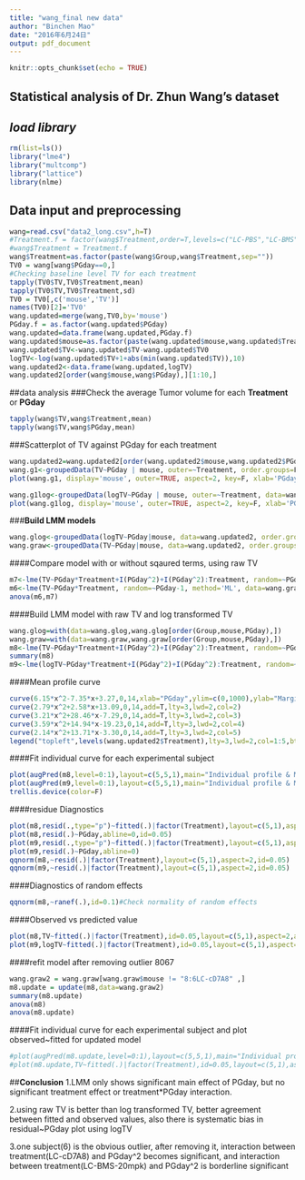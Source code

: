 ---
title: "wang_final new data"
author: "Binchen Mao"
date: "2016年6月24日"
output: pdf_document
---

```{r setup, include=FALSE}
knitr::opts_chunk$set(echo = TRUE)
```

## Statistical analysis of Dr. Zhun Wang's dataset

## *load library*
```{r,message=FALSE}
rm(list=ls())
library("lme4")
library("multcomp")
library("lattice")
library(nlme)
```
## Data input and preprocessing
```{r}
wang=read.csv("data2_long.csv",h=T)
#Treatment.f = factor(wang$Treatment,order=T,levels=c("LC-PBS","LC-BMS","LC-BMS-10mpk","LC-BMS-20mpk","LC-cD7A8"))
#wang$Treatment = Treatment.f
wang$Treatment=as.factor(paste(wang$Group,wang$Treatment,sep=""))
TV0 = wang[wang$PGday==0,]
#Checking baseline level TV for each treatment
tapply(TV0$TV,TV0$Treatment,mean)
tapply(TV0$TV,TV0$Treatment,sd)
TV0 = TV0[,c('mouse','TV')]
names(TV0)[2]='TV0'
wang.updated=merge(wang,TV0,by='mouse')
PGday.f = as.factor(wang.updated$PGday)
wang.updated=data.frame(wang.updated,PGday.f)
wang.updated$mouse=as.factor(paste(wang.updated$mouse,wang.updated$Treatment,sep=':'))
wang.updated$TV<-wang.updated$TV-wang.updated$TV0
logTV<-log(wang.updated$TV+1+abs(min(wang.updated$TV)),10)
wang.updated2<-data.frame(wang.updated,logTV)
wang.updated2[order(wang$mouse,wang$PGday),][1:10,]
```
##data analysis
###Check the average Tumor volume for each **Treatment** or **PGday**
```{r}
tapply(wang$TV,wang$Treatment,mean)
tapply(wang$TV,wang$PGday,mean)
```
###Scatterplot of TV against PGday for each treatment
```{r}
wang.updated2=wang.updated2[order(wang.updated2$mouse,wang.updated2$PGday),]
wang.g1<-groupedData(TV~PGday | mouse, outer=~Treatment, order.groups=F,data=wang.updated2)
plot(wang.g1, display='mouse', outer=TRUE, aspect=2, key=F, xlab='PGday', ylab='TV', main='Individual TV data by Treatment Group')

wang.g1log<-groupedData(logTV~PGday | mouse, outer=~Treatment, data=wang.updated2)
plot(wang.g1log, display='mouse', outer=TRUE, aspect=2, key=F, xlab='PGday', ylab='log(TV)', main='Individual TV data by Treatment Group')
```

###**Build LMM models**
```{r,warning=F,message=F}
wang.glog<-groupedData(logTV~PGday|mouse, data=wang.updated2, order.groups=F)
wang.graw<-groupedData(TV~PGday|mouse, data=wang.updated2, order.groups=F)
```

####Compare model with or without sqaured terms, using raw TV
```{r,warning=F,message=F}
m7<-lme(TV~PGday*Treatment+I(PGday^2)+I(PGday^2):Treatment, random=~PGday+I(PGday^2)-1, method='ML', data=wang.graw)
m6<-lme(TV~PGday*Treatment, random=~PGday-1, method='ML', data=wang.graw)
anova(m6,m7)
```

####Build LMM model with raw TV and log transformed TV
```{r,warning=F,message=F}
wang.glog=with(data=wang.glog,wang.glog[order(Group,mouse,PGday),])
wang.graw=with(data=wang.graw,wang.graw[order(Group,mouse,PGday),])
m8<-lme(TV~PGday*Treatment+I(PGday^2)+I(PGday^2):Treatment, random=~PGday+I(PGday^2)-1, method='REML', data=wang.graw)
summary(m8)
m9<-lme(logTV~PGday*Treatment+I(PGday^2)+I(PGday^2):Treatment, random=~PGday+I(PGday^2)-1, method='REML', data=wang.glog)
```
####Mean profile curve
```{r,warning=F,message=F}
curve(6.15*x^2-7.35*x+3.27,0,14,xlab="PGday",ylim=c(0,1000),ylab="Marginal predicted TV",lty=3,lwd=2,co1=1,main="TV~PGday|Treatment curve")
curve(2.79*x^2+2.58*x+13.09,0,14,add=T,lty=3,lwd=2,col=2)
curve(3.21*x^2+28.46*x-7.29,0,14,add=T,lty=3,lwd=2,col=3)
curve(3.59*x^2+14.94*x-19.23,0,14,add=T,lty=3,lwd=2,col=4)
curve(2.14*x^2+13.71*x-3.30,0,14,add=T,lty=3,lwd=2,col=5)
legend("topleft",levels(wang.updated2$Treatment),lty=3,lwd=2,col=1:5,bty='n')


```


####Fit individual curve for each experimental subject
```{r,warning=F,message=F}
plot(augPred(m8,level=0:1),layout=c(5,5,1),main="Individual profile & Mean profile") #model bulit using Raw TV
plot(augPred(m9,level=0:1),layout=c(5,5,1),main="Individual profile & Mean profile(logTV)") #model bulit using log transformed TV
trellis.device(color=F)
```

####residue Diagnostics
```{r,warning=F,message=F}
plot(m8,resid(.,type="p")~fitted(.)|factor(Treatment),layout=c(5,1),aspect=2,abline=2,id=0.05)
plot(m8,resid(.)~PGday,abline=0,id=0.05)
plot(m9,resid(.,type="p")~fitted(.)|factor(Treatment),layout=c(5,1),aspect=2,abline=2)
plot(m9,resid(.)~PGday,abline=0)
qqnorm(m8,~resid(.)|factor(Treatment),layout=c(5,1),aspect=2,id=0.05)
qqnorm(m9,~resid(.)|factor(Treatment),layout=c(5,1),aspect=2,id=0.05)
```

####Diagnostics of random effects
```{r,warning=F,message=F}
qqnorm(m8,~ranef(.),id=0.1)#Check normality of random effects
```

####Observed vs predicted value
```{r,warning=F,message=F}
plot(m8,TV~fitted(.)|factor(Treatment),id=0.05,layout=c(5,1),aspect=2,abline=c(0,1),lty=2)
plot(m9,logTV~fitted(.)|factor(Treatment),id=0.05,layout=c(5,1),aspect=2,abline=c(0,1),lty=2)
```

####refit model after removing outlier 8067
```{r,warning=F,message=F}
wang.graw2 = wang.graw[wang.graw$mouse != "8:6LC-cD7A8" ,]
m8.update = update(m8,data=wang.graw2)
summary(m8.update)
anova(m8)
anova(m8.update)
```

####Fit individual curve for each experimental subject and plot observed~fitted for updated model
```{r,warning=F,message=F}
#plot(augPred(m8.update,level=0:1),layout=c(5,5,1),main="Individual profile & Mean profile")
#plot(m8.update,TV~fitted(.)|factor(Treatment),id=0.05,layout=c(5,1),aspect=2,abline=c(0,1),lty=2)
```

##**Conclusion**
1.LMM only shows significant main effect of PGday, but no significant treatment effect or treatment*PGday interaction.

2.using raw TV is better than log transformed TV, better agreement between fitted and observed values, also there is systematic bias in residual~PGday plot using logTV

3.one subject(6) is the obvious outlier, after removing it, interaction between treatment(LC-cD7A8) and PGday^2 becomes significant, and interaction between treatment(LC-BMS-20mpk) and PGday^2 is borderline significant













